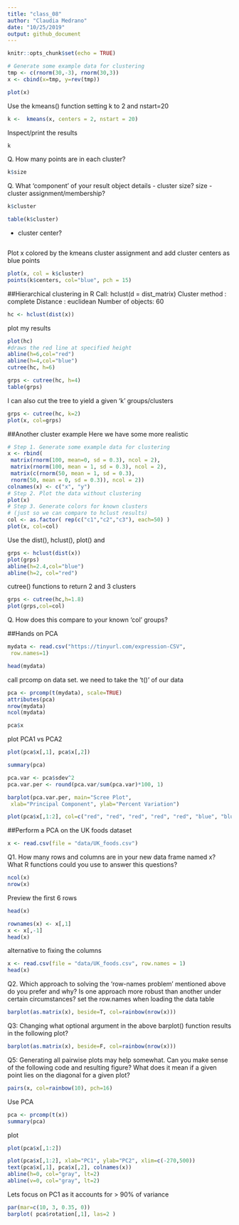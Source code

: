 ```yaml
---
title: "class_08"
author: "Claudia Medrano"
date: "10/25/2019"
output: github_document
---
```


```r
knitr::opts_chunk$set(echo = TRUE)
```

```r
# Generate some example data for clustering
tmp <- c(rnorm(30,-3), rnorm(30,3))
x <- cbind(x=tmp, y=rev(tmp))

plot(x)
```

Use the kmeans() function setting k to 2 and nstart=20


```r
k <-  kmeans(x, centers = 2, nstart = 20)

```
 
Inspect/print the results
```r
k
```

Q. How many points are in each cluster?
```r
k$size
```

Q. What ‘component’ of your result object details
 - cluster size?
 size
 - cluster assignment/membership?
```r
k$cluster
```
```r
table(k$cluster)
```
 
 - cluster center?
```r

```
 
 
Plot x colored by the kmeans cluster assignment and
 add cluster centers as blue points
 
```r
plot(x, col = k$cluster)
points(k$centers, col="blue", pch = 15)
```
 
 ##Hierarchical clustering in R
 Call:
hclust(d = dist_matrix)
Cluster method : complete
Distance : euclidean
Number of objects: 60 
```r
hc <- hclust(dist(x))
```
plot my results
```r
plot(hc)
#draws the red line at specified height
abline(h=6,col="red")
abline(h=4,col="blue")
cutree(hc, h=6)
```

```r
grps <- cutree(hc, h=4)
table(grps)
```

I can also cut the tree to yield a given 'k' groups/clusters
```r
grps <- cutree(hc, k=2)
plot(x, col=grps)
```

##Another cluster example
Here we have some more realistic 
```r
# Step 1. Generate some example data for clustering
x <- rbind(
 matrix(rnorm(100, mean=0, sd = 0.3), ncol = 2),
 matrix(rnorm(100, mean = 1, sd = 0.3), ncol = 2),
 matrix(c(rnorm(50, mean = 1, sd = 0.3),
 rnorm(50, mean = 0, sd = 0.3)), ncol = 2))
colnames(x) <- c("x", "y")
# Step 2. Plot the data without clustering
plot(x)
# Step 3. Generate colors for known clusters
# (just so we can compare to hclust results)
col <- as.factor( rep(c("c1","c2","c3"), each=50) )
plot(x, col=col)
```
 
 Use the dist(), hclust(), plot() and 
```r
grps <- hclust(dist(x))
plot(grps)
abline(h=2.4,col="blue")
abline(h=2, col="red")
```
 cutree() functions to return 2 and 3 clusters
```r
grps <- cutree(hc,h=1.8)
plot(grps,col=col)
```
 
Q. How does this compare to your known 'col' groups?


##Hands on PCA
```r
mydata <- read.csv("https://tinyurl.com/expression-CSV",
 row.names=1) 

head(mydata)
```

call prcomp on data set. we need to take the 't()' of our data
```r
pca <- prcomp(t(mydata), scale=TRUE) 
attributes(pca)
nrow(mydata)
ncol(mydata)
```
```r
pca$x
```

plot PCA1 vs PCA2
```r
plot(pca$x[,1], pca$x[,2])
```

```r
summary(pca)
```

```r
pca.var <- pca$sdev^2
pca.var.per <- round(pca.var/sum(pca.var)*100, 1)

barplot(pca.var.per, main="Scree Plot",
 xlab="Principal Component", ylab="Percent Variation")

```

```r
plot(pca$x[,1:2], col=c("red", "red", "red", "red", "red", "blue", "blue", "blue", "blue", "blue"))
```

##Perform a PCA on the UK foods dataset
```r
x <- read.csv(file = "data/UK_foods.csv")
```
Q1. How many rows and columns are in your new data frame named x? What R functions could you use to answer this questions?
```r
ncol(x)
nrow(x)
```

Preview the first 6 rows
```r
head(x)
```
```r
rownames(x) <- x[,1]
x <- x[,-1]
head(x)
```

alternative to fixing the columns 
```r
x <- read.csv(file = "data/UK_foods.csv", row.names = 1)
head(x)
```

Q2. Which approach to solving the ‘row-names problem’ mentioned above do you prefer and why? Is one approach more robust than another under certain circumstances?
set the row.names when loading the data table

```r
barplot(as.matrix(x), beside=T, col=rainbow(nrow(x)))
```

Q3: Changing what optional argument in the above barplot() function results in the following plot?


```r
barplot(as.matrix(x), beside=F, col=rainbow(nrow(x)))
```

Q5: Generating all pairwise plots may help somewhat. Can you make sense of the following code and resulting figure? What does it mean if a given point lies on the diagonal for a given plot?
```r
pairs(x, col=rainbow(10), pch=16)
```

Use PCA
```r
pca <- prcomp(t(x))
summary(pca)
```

plot
```r
plot(pca$x[,1:2])
```

```r
plot(pca$x[,1:2], xlab="PC1", ylab="PC2", xlim=c(-270,500))
text(pca$x[,1], pca$x[,2], colnames(x))
abline(h=0, col="gray", lt=2)
abline(v=0, col="gray", lt=2)
```

Lets focus on PC1 as it accounts for > 90% of variance 
```r
par(mar=c(10, 3, 0.35, 0))
barplot( pca$rotation[,1], las=2 )
```

